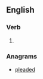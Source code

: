 ==English==

===Verb===
{{head|en|verb form}}

# {{lb|en|US}} {{en-past of|pedal}}

===Anagrams===
* [[pleaded#English|pleaded]]